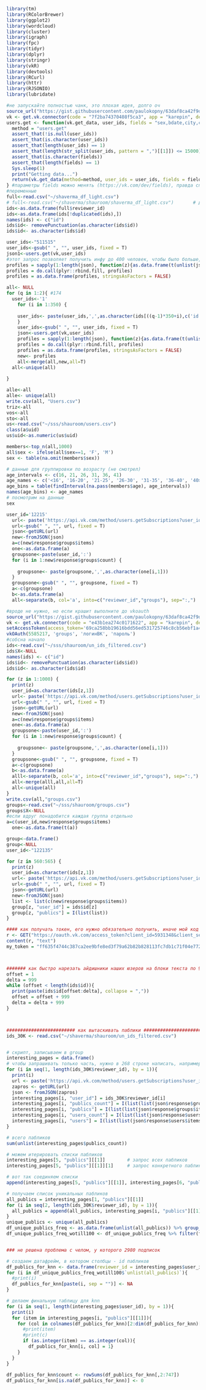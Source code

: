 ```r
library(tm)
library(RColorBrewer)
library(ggplot2)
library(wordcloud)
library(cluster)
library(igraph)
library(fpc)
library(tidyr)
library(dplyr)
library(stringr)
library(vkR)
library(devtools)
library(RCurl)
library(httr)
library(RJSONIO)
library(lubridate)
```

```r
#не запускайте полностью чанк, это плохая идея, долго оч
source_url("https://gist.githubusercontent.com/paulokopny/63daf8ca42f9d842b122/raw/bf7c8f9f6944b44e7c791cb66f4919bd762f4dc9/vk.R") 
vk <- get.vk.connector(code = "7f2ba74370408f5ca3", app = "karepin", debug = T)
users.get <- function(vk.get_data, user_ids, fields = "sex,bdate,city,country,home_town,education,universities,schools,counters,occupation,relation,personal") {
  method = "users.get"
  assert_that(!is.null(user_ids))
  assert_that(is.character(user_ids))
  assert_that(length(user_ids) == 1)
  assert_that(length(str_split(user_ids, pattern = ",")[[1]]) <= 15000)
  assert_that(is.character(fields))
  assert_that(length(fields) == 1)
  Sys.sleep(1)
  print("Getting data...")
  return(vk.get_data(method=method, user_ids = user_ids, fields = fields))
} #параметры fields можно менять (https://vk.com/dev/fields), правда список инфы,что там предлагают не особо радует
#переменные
full<-read.csv("~/shaverma_df_light.csv")
# full<-read.csv("~/shaverma/shauroom/shaverma_df_light.csv")       # для Руслана
ids<-as.data.frame(full$reviewer_id)
ids<-as.data.frame(ids[!duplicated(ids),])
names(ids) <- c("id")
ids$id<- removePunctuation(as.character(ids$id))
ids$id<- as.character(ids$id)
```

```r
user_ids<-"511515"
user_ids<-gsub(" ", "", user_ids, fixed = T)
json1<-users.get(vk,user_ids)
#этот запрос позволяет получить инфу до 400 человек, чтобы было больше, надо менять код, но как, я не разобрался (скрипт для большого количества ниже)
profiles = sapply(1:length(json), function(z){as.data.frame(t(unlist(json[[z]])))})
profiles = do.call(plyr::rbind.fill, profiles) 
profiles = as.data.frame(profiles, stringsAsFactors = FALSE) 

```

```r

all<- NULL
for (q in 1:2){ #174 
  user_ids<-'1'
    for (i in 1:350) {
      
    user_ids<- paste(user_ids,',',as.character(ids[((q-1)*350+i),c('id')]))
    }
    user_ids<-gsub(" ", "", user_ids, fixed = T)
    json<-users.get(vk,user_ids)
    profiles = sapply(1:length(json), function(z){as.data.frame(t(unlist(json[[z]])))})
    profiles = do.call(plyr::rbind.fill, profiles) 
    profiles = as.data.frame(profiles, stringsAsFactors = FALSE) 
    new<- profiles
    all<-merge(all,new,all=T)
  all<-unique(all)
  
}

alle<-all
alle<- unique(all)
write.csv(all, "Users.csv")
triz<-all
vos<-all
sto<-all
us<-read.csv("~/sss/shauroom/users.csv")
class(a$uid)
us$uid<-as.numeric(us$uid)
```

```r
members<-top_n(all,1000)
all$sex <- ifelse(all$sex==1, 'F', 'M')
sex <- table(na.omit(members$sex))

# данные для группировки по возрасту (не смотрел)
age_intervals <- c(16, 21, 26, 31, 36, 41)
age_names <- c('<16', '16-20', '21-25', '26-30', '31-35', '36-40', '40>')
age_bins = table(findInterval(na.pass(members$age), age_intervals))
names(age_bins) <- age_names
# посмотрим на данные
sex

```

```r
user_id='12215'
  url<- paste('https://api.vk.com/method/users.getSubscriptions?user_id=',user_id)
  url<-gsub(" ", "", url, fixed = T)
  json<-getURL(url)
  new<-fromJSON(json)
  a=c(new$response$groups$items)
  one<-as.data.frame(a)
  groupsone<-paste(user_id,':')
  for (i in 1:new$response$groups$count) {
      
    groupsone<- paste(groupsone,',',as.character(one[i,1]))
  } 
  groupsone<-gsub(" ", "", groupsone, fixed = T)
  a<-c(groupsone)
  b<-as.data.frame(a)
  all<-separate(b, col='a', into=c("reviewer_id","groups"), sep=":,")

```

```r
#вроде не нужно, но если крашит выполните до vkoauth
source_url("https://gist.githubusercontent.com/paulokopny/63daf8ca42f9d842b122/raw/bf7c8f9f6944b44e7c791cb66f4919bd762f4dc9/vk.R")
vk <- get.vk.connector(code = "e43b1ea274c0171622", app = "karepin", debug = T) 
setAccessToken(access_token='69ca258bb19616bdd56ed531725746c8cb56ebf1a4b2fdbadedc260ef1a13adc7a4e325ee2d3fa38a5cae')
vkOAuth(5585217, 'groups', 'логинВК', 'пароль')
#собсна начало
ids<-read.csv("~/sss/shauroom/un_ids_filtered.csv")
ids$X<-NULL
names(ids) <- c("id")
ids$id<- removePunctuation(as.character(ids$id))
ids$id<- as.character(ids$id)

for (z in 1:1000) {
  print(z)
  user_id=as.character(ids[z,1])
  url<- paste('https://api.vk.com/method/users.getSubscriptions?user_id=',user_id)
  url<-gsub(" ", "", url, fixed = T)
  json<-getURL(url)
  new<-fromJSON(json)
  a=c(new$response$groups$items)
  one<-as.data.frame(a)
  groupsone<-paste(user_id,':')
  for (i in 1:new$response$groups$count) {
      
    groupsone<- paste(groupsone,',',as.character(one[i,1]))
  } 
  groupsone<-gsub(" ", "", groupsone, fixed = T)
  a<-c(groupsone)
  b<-as.data.frame(a)
  alll<-separate(b, col='a', into=c("reviewer_id","groups"), sep=":,")
  all<-merge(alll,all,all=T)
  all<-unique(all)
}
write.csv(all,"groups.csv")
groups<-read.csv("~/sss/shauroom/groups.csv")
groups$X<-NULL
#если вдруг понадобится каждая группа отдельно
a=c(user_id,new$response$groups$items)
  one<-as.data.frame(t(a))
```

```r
group<-data.frame()
group<-NULL
user_id<-"122135"

for (z in 560:565) {
  print(z)
  user_id=as.character(ids[z,1])
  url<- paste('https://api.vk.com/method/users.getSubscriptions?user_id=',user_id)
  url<-gsub(" ", "", url, fixed = T)
  json<-getURL(url)
  new<-fromJSON(json)
  list <- list(c(new$response$groups$items))
  group[z, "user_id"] = ids$id[z]
  group[z, "publics"] = I(list(list))
}
```

```r

#### как получать токен, его нужно обязательно получить, иначе мой код не будет работать ####
r <- GET("https://oauth.vk.com/access_token?client_id=5931348&client_secret=TNErTj22HPljiUMRoCOK&redirect_uri=https://oauth.vk.com/blank.html&code=d4a0098b279bc47555")
content(r, "text")
my_token = "ff635f4744c387ca2ee9bfe8ed3f79a62b82b828113fc7db1c71f04e7722345007e9a439b5128a99d1409"



####### как быстро нарезать айдишники наших юзеров на блоки текста по 998 элементов ########
offset = 1
delta = 999
while (offset < length(ids$id)){
  print(paste(ids$id[offset:delta], collapse = ","))
  offset = offset + 999
  delta = delta + 999
}



######################### как вытаскивать паблики ###############################
ids_30K <- read.csv("~/shaverma/shauroom/un_ids_filtered.csv")


# скрипт, записываем в group
interesting_pages = data.frame()
# чтобы запрашивать только часть, нужно в 268 строке написать, например length(ids$id[1:20]) для запроса первых 20-ти юзеров
for (i in seq(1, length(ids_30K$reviewer_id), by = 1)){
  print(i)
  url <- paste('https://api.vk.com/method/users.getSubscriptions?user_id=', ids_30K$reviewer_id[i], "&extended=0&fields=id,name", "&v=5.62", "access_token=", my_token, sep = "")
  zapros <- getURL(url)
  json <- fromJSON(zapros)
  interesting_pages[i, "user_id"] = ids_30K$reviewer_id[i]
  interesting_pages[i, "publics_count"] = I(list(list(json$response$groups$count)))  # количество пабликов
  interesting_pages[i, "publics"] = I(list(list(json$response$groups$items)))  # паблики
  interesting_pages[i, "users_count"] = I(list(list(json$response$users$count)))     # количество людей
  interesting_pages[i, "users"] = I(list(list(json$response$users$items)))     # люди
}

# всего пабликов
sum(unlist(interesting_pages$publics_count))

# можем итерировать списки пабликов
interesting_pages[5, "publics"][[1]]        # запрос всех пабликов
interesting_pages[5, "publics"][[1]][1]     # запрос конкретного паблика

# вот так соединяем списки
append(interesting_pages[5, "publics"][[1]], interesting_pages[6, "publics"][[1]])    

# получаем список уникальных пабликов
all_publics = interesting_pages[1, "publics"][[1]]
for (i in seq(2, length(ids_30K$reviewer_id), by = 1)){
  all_publics = append(all_publics, interesting_pages[i, "publics"][[1]])
}
unique_publics <- unique(all_publics)
df_unique_publics_freq <- as.data.frame(unlist(all_publics)) %>% group_by(unlist(all_publics)) %>% summarise(freq = n())
df_unique_publics_freq_wotill100 <- df_unique_publics_freq %>% filter(freq > 500)


### не решена проблема с челом, у которого 2980 подписок

# создаем датафрейм, в котором столбцы - id пабликов
df_publics_for_knn <- data.frame(reviewer_id = interesting_pages$user_id)
for (i in df_unique_publics_freq_wotill100$`unlist(all_publics)`){
  #print(i)
  df_publics_for_knn[paste(i, sep = "")] <- NA
}

# делаем финальную таблицу для knn
for (i in seq(1, length(interesting_pages$user_id), by = 1)){
  print(i)
  for (item in interesting_pages[i, "publics"][[1]]){
    for (col in colnames(df_publics_for_knn)[2:dim(df_publics_for_knn)[2]]){
      #print(item)
      #print(c)
      if (as.integer(item) == as.integer(col)){
        df_publics_for_knn[i, col] = 1}
    }
  }
}
 
df_publics_for_knn$count <- rowSums(df_publics_for_knn[,2:747])
df_publics_for_knn[is.na(df_publics_for_knn)] <- 0

```
